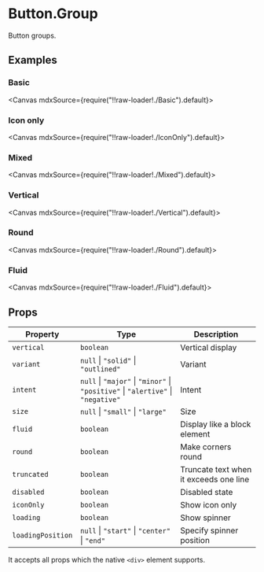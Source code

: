 
<Meta title="Forms/Button.Group" />

# Button.Group

Button groups.

## Examples

### Basic

<Canvas mdxSource={require("!!raw-loader!./Basic").default}>
  <Story id="examples-button-group--basic" />
</Canvas>

### Icon only

<Canvas mdxSource={require("!!raw-loader!./IconOnly").default}>
  <Story id="examples-button-group--icon-only" />
</Canvas>

### Mixed

<Canvas mdxSource={require("!!raw-loader!./Mixed").default}>
  <Story id="examples-button-group--mixed" />
</Canvas>

### Vertical

<Canvas mdxSource={require("!!raw-loader!./Vertical").default}>
  <Story id="examples-button-group--vertical" />
</Canvas>

### Round

<Canvas mdxSource={require("!!raw-loader!./Round").default}>
  <Story id="examples-button-group--round" />
</Canvas>

### Fluid

<Canvas mdxSource={require("!!raw-loader!./Fluid").default}>
  <Story id="examples-button-group--fluid" />
</Canvas>

## Props

| Property          | Type                                                                                                 | Description                            |
| ----------------- | ---------------------------------------------------------------------------------------------------- | -------------------------------------- |
| `vertical`        | `boolean`                                                                                            | Vertical display                       |
| `variant`         | `null` &#124; `"solid"` &#124; `"outlined"`                                                          | Variant                                |
| `intent`          | `null` &#124; `"major"` &#124; `"minor"` &#124; `"positive"` &#124; `"alertive"` &#124; `"negative"` | Intent                                 |
| `size`            | `null` &#124; `"small"` &#124; `"large"`                                                             | Size                                   |
| `fluid`           | `boolean`                                                                                            | Display like a block element           |
| `round`           | `boolean`                                                                                            | Make corners round                     |
| `truncated`       | `boolean`                                                                                            | Truncate text when it exceeds one line |
| `disabled`        | `boolean`                                                                                            | Disabled state                         |
| `iconOnly`        | `boolean`                                                                                            | Show icon only                         |
| `loading`         | `boolean`                                                                                            | Show spinner                           |
| `loadingPosition` | `null` &#124; `"start"` &#124; `"center"` &#124; `"end"`                                             | Specify spinner position               |

It accepts all props which the native `<div>` element supports.
